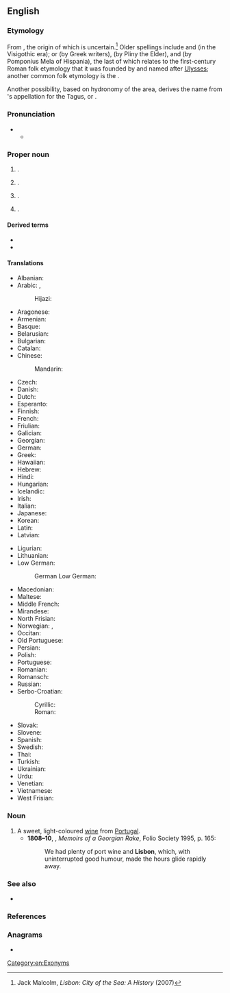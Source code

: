 ==English==
{{wikipedia}}
{{slim-wp|Lisbon (disambiguation)}}

===Etymology===
From {{der|en|la|Olisīpō}}, the origin of which is uncertain.<ref name="JM">Jack Malcolm, ''Lisbon: City of the Sea: A History'' (2007)</ref> Older spellings include {{m|la|Ulixbona}} and {{m|la|Ulixbuna}} (in the Visigothic era); {{m|grc|Ὀλισσιπών}} or {{m|grc|Ὀλισσιπόνα}} (by Greek writers), {{m|la|Olisippo}} (by Pliny the Elder), and {{m|la|Ulyssippo}} (by Pomponius Mela of Hispania), the last of which relates to the first-century Roman folk etymology that it was founded by and named after [[Ulysses]]; another common folk etymology is the {{noncog|phn|𐤏𐤋𐤉𐤑 𐤏𐤁𐤀|ts=ʿaliṣ-ʿuboʾ|t=safe harbour}}.

Another possibility, based on hydronomy of the area, derives the name from {{der|en|qfa-sub-ibe}}'s appellation for the Tagus, {{m|und|Lisso}} or {{m|und|Lucio}}.

===Pronunciation===
* {{IPA|en|/ˈlɪzbən/}}
** {{audio|en|LL-Q1860 (eng)-Vealhurl-Lisbon.wav|Audio (UK)}}

===Proper noun===
{{en-proper noun}}

# {{place|en|capital city|c/Portugal|;|capital city|dist/Lisbon}}.
# {{place|en|district|c/Portugal}}.
# {{place|en|city/county seat|co/Ransom County|s/North Dakota|c/USA}}.
# {{place|en|village/county seat|co/Columbiana County|s/Ohio|c/USA}}.

====Derived terms====
* {{l|en|Lisboner}}
* {{l|en|Lisbonite}}

====Translations====
{{trans-top|capital of Portugal}}
* Albanian: {{t|sq|Lisbonës}}
* Arabic: {{t|ar|لِشْبُونَة|f}}, {{qualifier|archaic}} {{t|ar|أُشْبُونَة|f}}
*: Hijazi: {{t+|acw|لِشْبونَة|tr=lišbōna}}
* Aragonese: {{t|an|Lisbona|f}}
* Armenian: {{t+|hy|Լիսաբոն}}
* Basque: {{t+|eu|Lisboa}}
* Belarusian: {{t|be|Лісабо́н|m}}
* Bulgarian: {{t|bg|Лисабон|m}}
* Catalan: {{t+|ca|Lisboa|f}}
* Chinese:
*: Mandarin: {{t+|cmn|里斯本|tr=Lǐsīběn|sc=Hani}}
* Czech: {{t+|cs|Lisabon|m}}
* Danish: {{t|da|Lissabon}}
* Dutch: {{t+|nl|Lissabon|n}}
* Esperanto: {{t|eo|Lisbono}}
* Finnish: {{t+|fi|Lissabon}}
* French: {{t+|fr|Lisbonne|f}}
* Friulian: {{t|fur|Lisbone}}
* Galician: {{t+|gl|Lisboa|f}}
* Georgian: {{t|ka|ლისაბონი}}
* German: {{t+|de|Lissabon|n}}
* Greek: {{t|el|Λισσαβώνα|f}}
* Hawaiian: {{t|haw|Likepona}}
* Hebrew: {{t|he|ליסבון}}
* Hindi: {{t|hi|लिस्बन}}
* Hungarian: {{t+|hu|Lisszabon}}
* Icelandic: {{t|is|Lissabon|f}}
* Irish: {{t|ga|Liospóin|f}}
* Italian: {{t+|it|Lisbona|f}}
* Japanese: {{t+|ja|リスボン|tr=Risubon}}
* Korean: {{t+|ko|^리스본}}
* Latin: {{t|la|Olisīpō}}
* Latvian: {{t|lv|Lisabona|f}}
{{trans-mid}}
* Ligurian: {{t|lij|Lisbonn-a}}
* Lithuanian: {{t+|lt|Lisabona|f}}
* Low German:
*: German Low German: {{t|nds-de|Lissabon|n}}
* Macedonian: {{t|mk|Ли́сабон|m}}
* Maltese: {{t|mt|Lisbona}}
* Middle French: {{t|frm|Lissebonne}}
* Mirandese: {{t|mwl|Lisboua}}
* North Frisian: {{t|frr|Lisabon}}
* Norwegian: {{t+|no|Lisboa}}, {{t+|no|Lissabon}}
* Occitan: {{t|oc|Lisbona}}
* Old Portuguese: {{t|roa-opt|Lisbõa}}
* Persian: {{t|fa|لیسبون|tr=lisbon}}
* Polish: {{t+|pl|Lizbona|f}}
* Portuguese: {{t+|pt|Lisboa|f}}
* Romanian: {{t+|ro|Lisabona}}
* Romansch: {{t|rm|Lisbona|f}}
* Russian: {{t+|ru|Лиссабо́н|m}}
* Serbo-Croatian:
*: Cyrillic: {{t|sh|Лисабон|m}}
*: Roman: {{t|sh|Lisabon|m}}
* Slovak: {{t|sk|Lisabon|m}}
* Slovene: {{t+|sl|Lizbóna|f}}
* Spanish: {{t+|es|Lisboa|f}}
* Swedish: {{t+|sv|Lissabon}}
* Thai: {{t+|th|ลิสบอน}}
* Turkish: {{t|tr|Lizbon}}
* Ukrainian: {{t|uk|Лісабо́н|m}}
* Urdu: {{t|ur|لسبن|tr=lisban}}
* Venetian: {{t|vec|Lisbona|f}}
* Vietnamese: {{t|vi|Lisboa}}
* West Frisian: {{t|fy|Lissabon}}
{{trans-bottom}}

===Noun===
{{en-noun|?}}

# A sweet, light-coloured [[wine]] from [[Portugal]].
#*'''1808–10''', {{w|William Hickey (memoirist)|William Hickey}}, ''Memoirs of a Georgian Rake'', Folio Society 1995, p. 165:
#*:We had plenty of port wine and '''Lisbon''', which, with uninterrupted good humour, made the hours glide rapidly away.

===See also===
* {{l|en|Lisboa}}

===References===
<references/>

===Anagrams===
* {{anagrams|en|a=bilnos|Bolins|bolins}}

[[Category:en:Exonyms]]